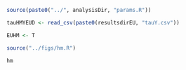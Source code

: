 ```r

source(paste0("../", analysisDir, "params.R"))

tauHMYEUD <- read_csv(paste0(resultsdirEU, "tauY.csv"))

EUHM <- T

source("../figs/hm.R")

hm

```

